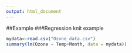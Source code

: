 ```yaml
---
output: html_document
---
```

##Example
###Regression knit example

```r
mydata<-read.csv("Ozone_data.csv")
summary(lm(Ozone ~ Temp+Month, data = mydata))
```